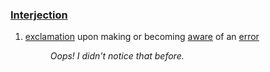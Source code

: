 === [[Interjection]] ===
# [[exclamation]] upon making or becoming [[aware]] of an [[error]]
#: ''Oops!  I didn't notice that before.''